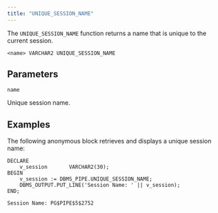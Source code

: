 ```yaml
---
title: "UNIQUE_SESSION_NAME"
---
```


The `UNIQUE_SESSION_NAME` function returns a name that is unique to the current session.

```text
<name> VARCHAR2 UNIQUE_SESSION_NAME
```

## Parameters

`name`

 Unique session name.

## Examples

The following anonymous block retrieves and displays a unique session name:

```text
DECLARE
    v_session       VARCHAR2(30);
BEGIN
    v_session := DBMS_PIPE.UNIQUE_SESSION_NAME;
    DBMS_OUTPUT.PUT_LINE('Session Name: ' || v_session);
END;

Session Name: PG$PIPE$5$2752
```
